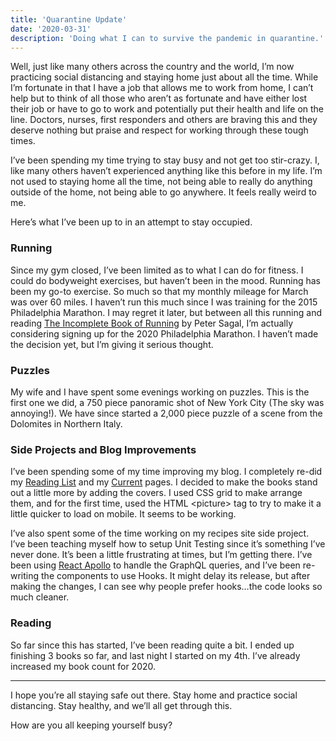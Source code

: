 ```yaml
---
title: 'Quarantine Update'
date: '2020-03-31'
description: 'Doing what I can to survive the pandemic in quarantine.'
---
```


Well, just like many others across the country and the world, I’m now practicing social distancing and staying home just about all the time. While I’m fortunate in that I have a job that allows me to work from home, I can’t help but to think of all those who aren’t as fortunate and have either lost their job or have to go to work and potentially put their health and life on the line. Doctors, nurses, first responders and others are braving this and they deserve nothing but praise and respect for working through these tough times.

I’ve been spending my time trying to stay busy and not get too stir-crazy. I, like many others haven’t experienced anything like this before in my life. I’m not used to staying home all the time, not being able to really do anything outside of the home, not being able to go anywhere. It feels really weird to me.

Here’s what I’ve been up to in an attempt to stay occupied.

### Running

Since my gym closed, I’ve been limited as to what I can do for fitness. I could do bodyweight exercises, but haven’t been in the mood. Running has been my go-to exercise. So much so that my monthly mileage for March was over 60 miles. I haven’t run this much since I was training for the 2015 Philadelphia Marathon. I may regret it later, but between all this running and reading [The Incomplete Book of Running](https://www.amazon.com/gp/product/B07CMXZC7L) by Peter Sagal, I’m actually considering signing up for the 2020 Philadelphia Marathon. I haven’t made the decision yet, but I’m giving it serious thought.

### Puzzles

<PostImage src="/images/posts/2020-03-31-quarantine-update/nyc-puzzle.jpg" alt="Puzzle my wife and I completed of New York City" shadowed centerd />

My wife and I have spent some evenings working on puzzles. This is the first one we did, a 750 piece panoramic shot of New York City (The sky was annoying!). We have since started a 2,000 piece puzzle of a scene from the Dolomites in Northern Italy.

### Side Projects and Blog Improvements

I’ve been spending some of my time improving my blog. I completely re-did my [Reading List](https://kpwags.com/reading-list) and my [Current](https://kpwags.com/current) pages. I decided to make the books stand out a little more by adding the covers. I used CSS grid to make arrange them, and for the first time, used the HTML &lt;picture&gt; tag to try to make it a little quicker to load on mobile. It seems to be working.

I’ve also spent some of the time working on my recipes site side project. I’ve been teaching myself how to setup Unit Testing since it’s something I’ve never done. It’s been a little frustrating at times, but I’m getting there. I’ve been using [React Apollo](https://www.apollographql.com/) to handle the GraphQL queries, and I’ve been re-writing the components to use Hooks. It might delay its release, but after making the changes, I can see why people prefer hooks…the code looks so much cleaner.

### Reading

So far since this has started, I’ve been reading quite a bit. I ended up finishing 3 books so far, and last night I started on my 4th. I’ve already increased my book count for 2020.

<hr />

I hope you’re all staying safe out there. Stay home and practice social distancing. Stay healthy, and we’ll all get through this.

How are you all keeping yourself busy?
